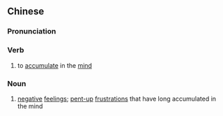 {{also|积郁}}
==Chinese==
{{zh-forms|s=积郁}}

===Pronunciation===
{{zh-pron
|m=jīyù
|cat=v,n
}}

===Verb===
{{zh-verb}}

# to [[accumulate]] in the [[mind]] {{gloss|of worries, resentment, etc.}}

===Noun===
{{zh-noun}}

# [[negative]] [[feeling]]s; [[pent-up]] [[frustration]]s that have long accumulated in the mind